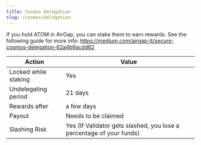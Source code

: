 ```yaml
---
title: Cosmos Delegation
slug: /cosmos/delegation
---
```


If you hold ATOM in AirGap, you can stake them to earn rewards. See the following guide for more info: https://medium.com/airgap-it/secure-cosmos-delegation-62a4b9acdd62

| Action               | Value                                                                |
| -------------------- | -------------------------------------------------------------------- |
| Locked while staking | Yes                                                                  |
| Undelegating period  | 21 days                                                              |
| Rewards after        | a few days                                                           |
| Payout               | Needs to be claimed                                                  |
| Slashing Risk        | Yes (If Validator gets slashed, you lose a percentage of your funds) |
